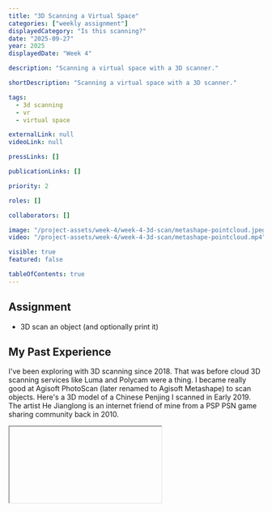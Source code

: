 ```yaml
---
title: "3D Scanning a Virtual Space"
categories: ["weekly assignment"]
displayedCategory: "Is this scanning?"
date: "2025-09-27"
year: 2025
displayedDate: "Week 4"

description: "Scanning a virtual space with a 3D scanner."

shortDescription: "Scanning a virtual space with a 3D scanner."

tags:
  - 3d scanning
  - vr
  - virtual space

externalLink: null
videoLink: null

pressLinks: []

publicationLinks: []

priority: 2

roles: []

collaborators: []

image: "/project-assets/week-4/week-4-3d-scan/metashape-pointcloud.jpeg"
video: "/project-assets/week-4/week-4-3d-scan/metashape-pointcloud.mp4"

visible: true
featured: false

tableOfContents: true
---
```


## Assignment

- 3D scan an object (and optionally print it)

## My Past Experience

I've been exploring with 3D scanning since 2018. That was before cloud 3D scanning services like Luma and Polycam were a thing. I became really good at Agisoft PhotoScan (later renamed to Agisoft Metashape) to scan objects. Here's a 3D model of a Chinese Penjing I scanned in Early 2019. The artist He Jianglong is an internet friend of mine from a PSP PSN game sharing community back in 2010.

<IFrame
  widthPercentage={50}
  embedUrl="https://sketchfab.com/models/63f37d0c4c7344b192cfac9284d9d178/embed"
  caption="Mini Chinese Penjing by He Jianglong"
  originalUrl="https://sketchfab.com/3d-models/mini-chinese-penjing-by-he-jianglong-63f37d0c4c7344b192cfac9284d9d178?utm_medium=embed&utm_campaign=share-popup&utm_content=63f37d0c4c7344b192cfac9284d9d178"
  hostedPlatform="Sketchfab"
  height={500}
/>

## The Idea

One of the most creative use of 3D scanning I've seen is [Create Counter-Strike in UE4](https://www.youtube.com/watch?v=hi7A6D0TDfQ) by Quixel (a compnay focusing on 3D scanned assets, now owned by Epic Games). The video shows how they processed a walkthrough screen recording video of the iconic Counter-Strike De_Dust 2 map, and used photogrammetry to create a rough starting point for a detailed 3D model.

<EmbeddedVideo
  src="https://www.youtube.com/watch?v=hi7A6D0TDfQ"
  caption="Create Counter-Strike in UE4 by Quixel"
/>

The result is a very detailed 3D model of the Counter-Strike De_Dust 2 map.

<Media
  src="/project-assets/week-4/week-4-3d-scan/quixel-dust-2-scan.jpeg"
  caption="Counter-Strike De_Dust 2 map scanned by Quixel"
  copyright="Quixel"
/>

I really want to try this out with a virtual space I'm familiar with.

## The Plan

I've spent a lot of time in Overwatch and I would test this technique with a map from that game.

I found a video on YouTube that anaylyze strategic positioning of the Blizzard World map for tank players.

<EmbeddedVideo
  src="https://www.youtube.com/watch?v=wpl-8ld6_ws"
  caption="Analyzing the Blizzard World map for tank players"

/>

## Download the video

I downlaoded the video with [`yt-dlp`](https://github.com/yt-dlp/yt-dlp), the best video downloader out there. I retrieved a mp4 file from [the video's url](https://www.youtube.com/watch?v=wpl-8ld6_ws). The file size is 1.68GB with a running time of 42 minutes 36 seconds.

<Media
  widthPercentage={66}
  src="/project-assets/week-4/week-4-3d-scan/mp4-file.jpeg"
  caption="The downloaded mp4 file"
/>

## Import the video into Metashape

Agisoft Metashape is a photogrammetry software that I've used for a long time. I paid for the Russian company's lifetime license a long time ago, before the Ukraine war broke out. The software integrated a helpful workflow for importing videos. If you import a video, it will automatically generate a set of frames for you at the sampling configuration of your choice.

<Media
  widthPercentage={66}
  src="/project-assets/week-4/week-4-3d-scan/metashape-sampling-frames.jpeg"
  caption="The sampling frames generated by Metashape"

/>

Unfortunately, the built-in video sampler is not very efficient. It estimated 6 hours to extract all the frames at "large" gap.

<Media
  widthPercentage={66}
  src="/project-assets/week-4/week-4-3d-scan/extract-frame-time-too-long.jpeg"
  caption="Metashape estimated 6 hours to extract frames"
/>

I decided to extract the frames with Premiere Pro. I sped the video up to 1000% (10x) and only extracted the first 50 seconds of the sped up video at 30 fps, which gives me around 1500 frames. This way I only need to process 3 frames, and it only took me about 10 minutes to process the frames. I also adjusted the resolution from 1920x1080 to 1920x900 to remove the game UI on the top of the screen.

<Media
  widthPercentage={66}
  src="/project-assets/week-4/week-4-3d-scan/premiere-speed.jpeg"
  caption="Sped up the video in Premiere Pro"
/>

Back to Metashape, I imported the frames and proceeded to align all the photos. I deliberately did not use the "Sequential" option, since the sped up video is pretty jumpy and doesn't guarantee a good alignment in consecutive frames. The alignment rate is quite nice, 1406/1593 aligned (~88.2%). It took me aroun 5 minutes to align the frames.

<Media
  widthPercentage={66}
  src="/project-assets/week-4/week-4-3d-scan/metashape-align.jpeg"
  caption="Aligned the frames in Metashape, 1406/1593 aligned (~88.2%)"
/>

## 3D Scanning

Then I started to build the point cloud (dense cloud). At medium setting and medium size, it took around 10 minutes to build the point cloud. The point cloud looked promissing since you can tell some buildings and the floor level are. But there are many missing part in the high up area and the floor, since in the video, the player isn't staring at the ground or sky.

<Media
  widthPercentage={66}
  src="/project-assets/week-4/week-4-3d-scan/metashape-pointcloud.mp4"
  caption="Built the point cloud in Metashape"
/>

I then built the mesh from the point cloud. The mesh is not very good. I think building from this video is the limiting factor (not good enough coverage from a 3D scanning standpoint).

<Media
  widthPercentage={66}
  src="/project-assets/week-4/week-4-3d-scan/metashape-mesh.mp4"
  caption="Built the mesh in Metashape"
/>

The model is exported as a glb file (90MB) and I uploaded it to Sketchfab so that you can see it below. I won't burden the CBA GitLab with this large file given how shitty the model looks.

<IFrame
  widthPercentage={66}
  embedUrl="https://sketchfab.com/models/35e1a0e2316d47ef896a92f10f2d845e/embed"
  caption="Blizzard World map scanned by Metashape"
  originalUrl="https://sketchfab.com/3d-models/giant-blob-of-blizzard-world-from-overwatch-35e1a0e2316d47ef896a92f10f2d845e"
  hostedPlatform="Sketchfab"
  height={500}
/>
